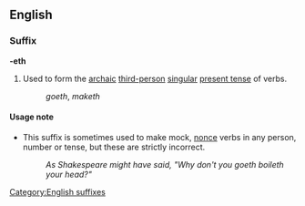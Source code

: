 ==English==
===Suffix===
'''-eth'''

#Used to form the [[archaic]] [[third-person]] [[singular]] [[present tense]] of verbs.
#:''goeth'', ''maketh''

====Usage note====
*This suffix is sometimes used to make mock, [[nonce]] verbs in any person, number or tense, but these are strictly incorrect.
*:''As Shakespeare might have said, "Why don't you goeth boileth your head?"''
[[Category:English suffixes]]
